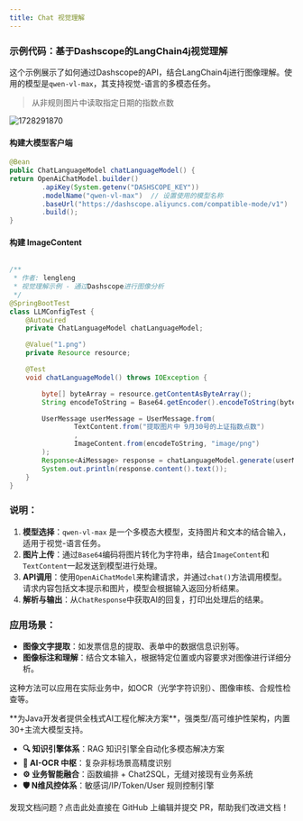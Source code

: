```yaml
---
title: Chat 视觉理解
---
```



### 示例代码：基于Dashscope的LangChain4j视觉理解

这个示例展示了如何通过Dashscope的API，结合LangChain4j进行图像理解。使用的模型是`qwen-vl-max`，其支持视觉-语言的多模态任务。 

> 从非规则图片中读取指定日期的指数点数


<img src='https://minio.pigx.top/oss/202410/1728291870.png' alt='1728291870'/>

#### 构建大模型客户端

```java
@Bean
public ChatLanguageModel chatLanguageModel() {
return OpenAiChatModel.builder()
        .apiKey(System.getenv("DASHSCOPE_KEY"))
        .modelName("qwen-vl-max")  // 设置使用的模型名称
        .baseUrl("https://dashscope.aliyuncs.com/compatible-mode/v1")
        .build();
}
```


####  构建 ImageContent

```java

/**
 * 作者: lengleng
 * 视觉理解示例 - 通过Dashscope进行图像分析
 */
@SpringBootTest
class LLMConfigTest {
    @Autowired
    private ChatLanguageModel chatLanguageModel;

    @Value("1.png")
    private Resource resource;

    @Test
    void chatLanguageModel() throws IOException {

        byte[] byteArray = resource.getContentAsByteArray();
        String encodeToString = Base64.getEncoder().encodeToString(byteArray);

        UserMessage userMessage = UserMessage.from(
                TextContent.from("提取图片中 9月30号的上证指数点数")
                ,
                ImageContent.from(encodeToString, "image/png")
        );
        Response<AiMessage> response = chatLanguageModel.generate(userMessage);
        System.out.println(response.content().text());
    }
}
```

### 说明：
1. **模型选择**：`qwen-vl-max` 是一个多模态大模型，支持图片和文本的结合输入，适用于视觉-语言任务。
2. **图片上传**：通过`Base64`编码将图片转化为字符串，结合`ImageContent`和`TextContent`一起发送到模型进行处理。
3. **API调用**：使用`OpenAiChatModel`来构建请求，并通过`chat()`方法调用模型。请求内容包括文本提示和图片，模型会根据输入返回分析结果。
4. **解析与输出**：从`ChatResponse`中获取AI的回复，打印出处理后的结果。

### 应用场景：
+ **图像文字提取**：如发票信息的提取、表单中的数据信息识别等。
+ **图像标注和理解**：结合文本输入，根据特定位置或内容要求对图像进行详细分析。

这种方法可以应用在实际业务中，如OCR（光学字符识别）、图像审核、合规性检查等。

<Card title="PIG AI应用开发平台 | 适合中大型企业构建自主可控的AI中台" icon="link" href="https://ai.pig4cloud.com">
**为Java开发者提供全栈式AI工程化解决方案**，强类型/高可维护性架构，内置30+主流大模型支持。

- **🔍 知识引擎体系**：RAG 知识引擎全自动化多模态解决方案
- **📝 AI-OCR 中枢**：复杂非标场景高精度识别
- **⚙️ 业务智能融合**：函数编排 + Chat2SQL，无缝对接现有业务系统
- **🛡️ N维风控体系**：敏感词/IP/Token/User 规则控制引擎
</Card>

<Card title="文档有误？请协助编辑" icon="pencil" href="https://github.com/javaai-pig4cloud-com/javaai-docs/edit/main/docs/06Chat 视觉理解.mdx">
  发现文档问题？点击此处直接在 GitHub 上编辑并提交 PR，帮助我们改进文档！
</Card>

